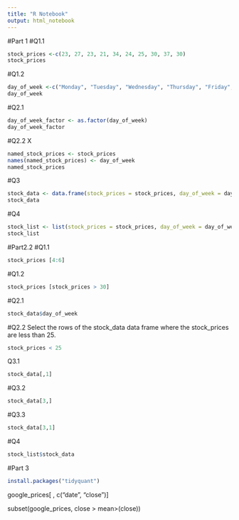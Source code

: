 ```yaml
---
title: "R Notebook"
output: html_notebook
---
```

#Part 1
#Q1.1
```r
stock_prices <-c(23, 27, 23, 21, 34, 24, 25, 30, 37, 30)
stock_prices
```
#Q1.2
```r
day_of_week <-c("Monday", "Tuesday", "Wednesday", "Thursday", "Friday", "Monday", "Tuesday", "Wednesday", "Thursday", "Friday")
day_of_week
```
#Q2.1
```r
day_of_week_factor <- as.factor(day_of_week)
day_of_week_factor
```
#Q2.2 X
```r
named_stock_prices <- stock_prices
names(named_stock_prices) <- day_of_week
named_stock_prices
```
#Q3
```r
stock_data <- data.frame(stock_prices = stock_prices, day_of_week = day_of_week)
stock_data
```
#Q4
```r
stock_list <- list(stock_prices = stock_prices, day_of_week = day_of_week, stock_data = stock_data)
stock_list
```
#Part2.2
#Q1.1
```r
stock_prices [4:6]
```
#Q1.2
```r
stock_prices [stock_prices > 30]
```
#Q2.1
```r
stock_data$day_of_week
```
#Q2.2
Select the rows of the stock_data data frame where the stock_prices are less than 25.
```r
stock_prices < 25
```


Q3.1
```r
stock_data[,1]
```
#Q3.2
```r
stock_data[3,]
```
#Q3.3
```r
stock_data[3,1]
```
#Q4
```r
stock_list$stock_data
```

#Part 3
```r
install.packages("tidyquant")
```


google_prices[ , c("date", "close")]

subset(google_prices, close > mean>(close))
